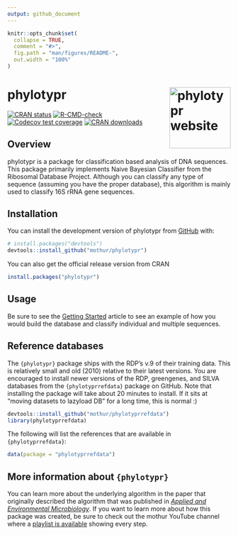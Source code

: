 ```yaml
---
output: github_document
---
```


<!-- README.md is generated from README.Rmd. Please edit that file -->

```r
knitr::opts_chunk$set(
  collapse = TRUE,
  comment = "#>",
  fig.path = "man/figures/README-",
  out.width = "100%"
)
```

# phylotypr <a href="https://mothur.org/phylotypr/"><img src="man/figures/logo.png" align="right" height="138" alt="phylotypr website" /></a>

<!-- badges: start -->

[![CRAN status](https://www.r-pkg.org/badges/version/phylotypr)](https://cran.r-project.org/package=phylotypr)
[![R-CMD-check](https://github.com/mothur/phylotypr/actions/workflows/R-CMD-check.yaml/badge.svg)](https://github.com/mothur/phylotypr/actions/workflows/R-CMD-check.yaml)
[![Codecov test coverage](https://codecov.io/gh/mothur/phylotypr/branch/main/graph/badge.svg)](https://app.codecov.io/gh/mothur/phylotypr?branch=main)
[![CRAN downloads](https://cranlogs.r-pkg.org/badges/phylotypr)](https://cran.rstudio.com/package=phylotypr)

<!-- badges: end -->

## Overview

phylotypr is a package for classification based analysis of DNA sequences. This package primarily implements Naive Bayesian Classifier from the Ribosomal Database Project. Although you can classify any type of sequence (assuming you have the proper database), this algorithm is mainly used to classify 16S rRNA gene sequences.


## Installation

You can install the development version of phylotypr from [GitHub](https://github.com/) with:

``` r
# install.packages("devtools")
devtools::install_github("mothur/phylotypr")
```

You can also get the official release version from CRAN

``` r
install.packages("phylotypr")
```


## Usage

Be sure to see the [Getting Started](https://mothur.org/phylotypr/articles/phylotypr.html) article to see an example of how you would build the database and classify individual and multiple sequences.


## Reference databases

The `{phylotypr}` package ships with the RDP's v.9 of their training data. This is relatively small and old (2010) relative to their latest versions. You are encouraged to install newer versions of the RDP, greengenes, and SILVA databases from the `{phylotyprrefdata}` package on GitHub. Note that installing the package will take about 20 minutes to install. If it sits at "moving datasets to lazyload DB" for a long time, this is normal :)

```r
devtools::install_github("mothur/phylotyprrefdata")
library(phylotyprrefdata)
```

The following will list the references that are available in `{phylotyprrefdata}`:

```r
data(package = "phylotyprrefdata")
```



## More information about `{phylotypr}`

You can learn more about the underlying algorithm in the paper that originally described the algorithm that was published in [*Applied and Environmental Microbiology*](https://pubmed.ncbi.nlm.nih.gov/17586664/). If you want to learn more about how this package was created, be sure to check out the mothur YouTube channel where a [playlist is available](https://www.youtube.com/watch?v=XjolVT16YNw&list=PLmNrK_nkqBpIZlWa3yGEc2-wX7An2kpCL) showing every step.
